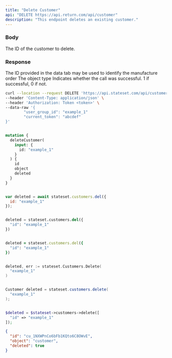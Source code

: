 ```yaml
---
title: "Delete Customer"
api: "DELETE https://api.return.com/api/customer"
description: "This endpoint deletes an existing customer."
---
```


### Body

<ParamField body="id" type="string">
  The ID of the customer to delete.
</ParamField>

### Response

<ResponseField name="id" type="string">
  The ID provided in the data tab may be used to identify the manufacture order
</ResponseField>

<ResponseField name="object" type="string">
  The object type
</ResponseField>

<ResponseField name="success" type="number">
  Indicates whether the call was successful. 1 if successful, 0 if not.
</ResponseField>

<RequestExample>

```bash cURL
curl --location --request DELETE 'https://api.stateset.com/api/customer' \
--header 'Content-Type: application/json' \
--header 'Authorization: Token <token>' \
--data-raw '{
		"user_group_id": "example_1"
		"current_token": "abcdef"
}'
```

```graphQL GraphQL

mutation {
  deleteCustomer(
    input: {
      id: "example_1"
    }
  ) {
    id
    object
    deleted
  }
}

```

```js Node.js

var deleted = await stateset.customers.del({
  id: "example_1"
});

```

```python Python

deleted = stateset.customers.del({
  "id": "example_1"
})

```

```ruby Ruby

deleted = stateset.customers.del({
  "id": "example_1"
})

```

```go Go

deleted, err := stateset.Customers.Delete(
  "example_1"
)

```

```java Java

Customer deleted = stateset.customers.delete(
  "example_1"
);

```

```php PHP

$deleted = $stateset->customers->delete([
  "id" => "example_1"
]);

```


</RequestExample>

<ResponseExample>

```json Response
{
  "id": "cu_1NXWPnCo6bFb1KQto6C8OWvE",
  "object": "customer",
  "deleted": true
}
```

</ResponseExample>
